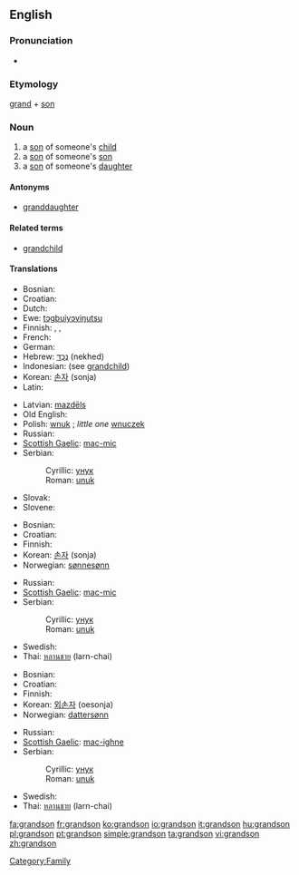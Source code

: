 {{wikipedia|dab=grandson}}
==English==

===Pronunciation===
*{{audio|en-us-grandson.ogg|Audio (US)}}

===Etymology===
[[grand]] + [[son]]

===Noun===
{{en-noun}}

# a [[son]] of someone's [[child]]
# a [[son]] of someone's [[son]]
# a [[son]] of someone's [[daughter]]

====Antonyms====
* [[granddaughter]]

====Related terms====
* [[grandchild]]

====Translations====
{{trans-top|son of someone's child}}
* Bosnian: {{t-|bs|unuk|m}}
* Croatian: {{t-|hr|unuk|m}}
* Dutch: {{t+|nl|kleinzoon|m}}
* Ewe: [[tɔgbuiyɔviŋutsu]]
* Finnish: {{t-|fi|pojanpoika}}, {{t-|fi|tyttärenpoika}}, {{t-|fi|lapsenlapsi}}
* French: {{t+|fr|petit-fils|m}}
* German: {{t+|de|Enkel|m}}
* Hebrew: [[נכד|נֶכֶד]] (nekhed) {{m}}
* Indonesian: (see [[grandchild]])
* Korean: [[손자]] (sonja)
* Latin: {{t+|la|nepos|m}}
{{trans-mid}}
* Latvian: [[mazdēls]] {{m}}
* Old English: {{t-|ang|sunsunu|xs=Old English}}
* Polish: [[wnuk]] {{m}}; ''little one'' [[wnuczek]] {{m}}
* Russian: {{t+|ru|внук|m|tr=vnuk|sc=Cyrl}}
* [[Scottish Gaelic]]: [[mac-mic]] {{m}}
* Serbian:
*: Cyrillic: [[унук#Serbian|унук]] {{m}}
*: Roman: [[unuk#Serbian|unuk]] {{m}}
* Slovak: {{t-|sk|vnuk|m}}
* Slovene: {{t+|sl|vnuk|m}}
{{trans-bottom}}

{{trans-top|son of someone's son}}
* Bosnian: {{t-|bs|unuk|m}}
* Croatian: {{t-|hr|unuk|m}}
* Finnish: {{t-|fi|pojanpoika}}
* Korean: [[손자]] (sonja)
* Norwegian: [[sønnesønn]]
{{trans-mid}}
* Russian: {{t+|ru|внук|m|tr=vnuk|sc=Cyrl}}
* [[Scottish Gaelic]]: [[mac-mic]] {{m}}
* Serbian:
*: Cyrillic: [[унук#Serbian|унук]] {{m}}
*: Roman: [[unuk#Serbian|unuk]] {{m}}
* Swedish: {{t-|sv|sonson|c}}
* Thai: [[หลานชาย]] (larn-chai)
{{trans-bottom}}

{{trans-top|son of someone's daughter}}
* Bosnian: {{t-|bs|unuk|m}}
* Croatian: {{t-|hr|unuk|m}}
* Finnish: {{t-|fi|tyttärenpoika}}
* Korean: [[외손자]] (oesonja)
* Norwegian: [[dattersønn]]
{{trans-mid}}
* Russian: {{t+|ru|внук|m|tr=vnuk|sc=Cyrl}}
* [[Scottish Gaelic]]: [[mac-ighne]] {{m}}
* Serbian:
*: Cyrillic: [[унук#Serbian|унук]] {{m}}
*: Roman: [[unuk#Serbian|unuk]] {{m}}
* Swedish: {{t+|sv|dotterson|c}}
* Thai: [[หลานชาย]] (larn-chai)
{{trans-bottom}}

[[Category:Family]]

[[fa:grandson]]
[[fr:grandson]]
[[ko:grandson]]
[[io:grandson]]
[[it:grandson]]
[[hu:grandson]]
[[pl:grandson]]
[[pt:grandson]]
[[simple:grandson]]
[[ta:grandson]]
[[vi:grandson]]
[[zh:grandson]]